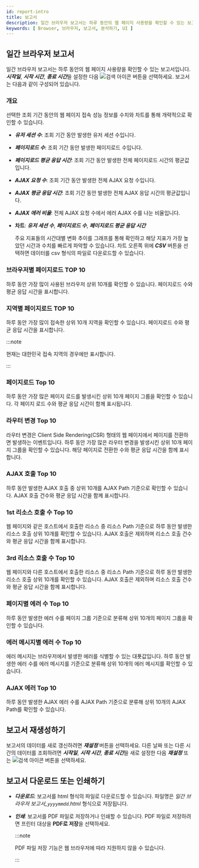 ```yaml
---
id: report-intro
title: 보고서
description: 일간 브라우저 보고서는 하루 동안의 웹 페이지 사용량을 확인할 수 있는 보고서입니다. 
keywords: [ Browser, 브라우저, 보고서, 분석하기, UI ]
---
```



<Reportintrodesc />

## 일간 브라우저 보고서

일간 브라우저 보고서는 하루 동안의 웹 페이지 사용량을 확인할 수 있는 보고서입니다. ***시작일***, ***시작 시간***, ***종료 시간***을 설정한 다음 ![검색 아이콘](/img/ico-btn-search.png) 버튼을 선택하세요. 보고서는 다음과 같이 구성되어 있습니다.

### 개요

선택한 조회 기간 동안의 웹 페이지 접속 성능 정보를 수치와 차트를 통해 개략적으로 확인할 수 있습니다.

<ImgLang img='browser-report-summary.png' desc='개요' />

* ***유저 세션 수***: 조회 기간 동안 발생한 유저 세션 수입니다.

* ***페이지로드 수***: 조회 기간 동안 발생한 페이지로드 수입니다.

* ***페이지로드 평균 응답 시간***: 조회 기간 동안 발생한 전체 페이지로드 시간의 평균값입니다.

* ***AJAX 요청 수***: 조회 기간 동안 발생한 전체 AJAX 요청 수입니다.

* ***AJAX 평균 응답 시간***: 조회 기간 동안 발생한 전체 AJAX 응답 시간의 평균값입니다.

* ***AJAX 에러 비율***: 전체 AJAX 요청 수에서 에러 AJAX 수를 나눈 비율입니다.

* **차트**: ***유저 세션 수***,  ***페이지로드 수***, ***페이지로드 평균 응답 시간***

  주요 지표들의 시간대별 변화 추이를 그래프를 통해 확인하고 해당 지표가 가장 높았던 시간과 수치를 빠르게 파악할 수 있습니다. 차트 오른쪽 위에 ***CSV*** 버튼을 선택하면 데이터를 csv 형식의 파일로 다운로드할 수 있습니다.


### 브라우저별 페이지로드 TOP 10

하루 동안 가장 많이 사용된 브라우저 상위 10개를 확인할 수 있습니다. 페이지로드 수와 평균 응답 시간을 표시합니다.


### 지역별 페이지로드 TOP 10

하루 동안 가장 많이 접속한 상위 10개 지역을 확인할 수 있습니다. 페이지로드 수와 평균 응답 시간을 표시합니다.

:::note

현재는 대한민국 접속 지역의 경우에만 표시합니다.

:::


### 페이지로드 Top 10

하루 동안 가장 많은 페이지 로드를 발생시킨 상위 10개 페이지 그룹을 확인할 수 있습니다. 각 페이지 로드 수와 평균 응답 시간이 함께 표시됩니다.


### 라우터 변경 Top 10

라우터 변경은 Client Side Rendering(CSR) 형태의 웹 페이지에서 페이지를 전환하면 발생하는 이벤트입니다. 하루 동안 가장 많은 라우터 변경을 발생시킨 상위 10개 페이지 그룹을 확인할 수 있습니다. 해당 페이지로 전환한 수와 평균 응답 시간을 함께 표시합니다.


### AJAX 호출 Top 10

하루 동안 발생한 AJAX 호출 중 상위 10개를 AJAX Path 기준으로 확인할 수 있습니다. AJAX 호출 건수와 평균 응답 시간을 함께 표시합니다.


### 1st 리소스 호출 수 Top 10

웹 페이지와 같은 호스트에서 호출한 리소스 중 리소스 Path 기준으로 하루 동안 발생한 리소스 호출 상위 10개를 확인할 수 있습니다. AJAX 호출은 제외하며 리소스 호출 건수와 평균 응답 시간을 함께 표시합니다.


### 3rd 리소스 호출 수 Top 10

웹 페이지와 다른 호스트에서 호출한 리소스 중 리소스 Path 기준으로 하루 동안 발생한 리소스 호출 상위 10개를 확인할 수 있습니다. AJAX 호출은 제외하며 리소스 호출 건수와 평균 응답 시간을 함께 표시합니다.


### 페이지별 에러 수 Top 10

하루 동안 발생한 에러 수를 페이지 그룹 기준으로 분류해 상위 10개의 페이지 그룹을 확인할 수 있습니다.


### 에러 메시지별 에러 수 Top 10

에러 메시지는 브라우저에서 발생한 에러를 식별할 수 있는 대푯값입니다. 하루 동안 발생한 에러 수를 에러 메시지를 기준으로 분류해 상위 10개의 에러 메시지를 확인할 수 있습니다.


### AJAX 에러 Top 10

하루 동안 발생한 AJAX 에러 수를 AJAX Path 기준으로 분류해 상위 10개의 AJAX Path를 확인할 수 있습니다.


## 보고서 재생성하기

보고서의 데이터를 새로 갱신하려면 ***재설정*** 버튼을 선택하세요. 다른 날짜 또는 다른 시간의 데이터를 조회하려면 ***시작일***, ***시작 시간***, ***종료 시간***을 새로 설정한 다음 ***재설정*** 또는 ![검색 아이콘](/img/ico-btn-search.png) 버튼을 선택하세요.


## 보고서 다운로드 또는 인쇄하기

* ***다운로드***: 보고서를 html 형식의 파일로 다운로드할 수 있습니다. 파일명은 *일간 브라우저 보고서_`yyyymmdd`.html* 형식으로 저장됩니다.

* ***인쇄***: 보고서를 PDF 파일로 저장하거나 인쇄할 수 있습니다. PDF 파일로 저장하려면 프린터 대상을 **PDF로 저장**을 선택하세요.

  :::note

  PDF 파일 저장 기능은 웹 브라우저에 따라 지원하지 않을 수 있습니다.

  :::



<Reportintromailschedule /> 